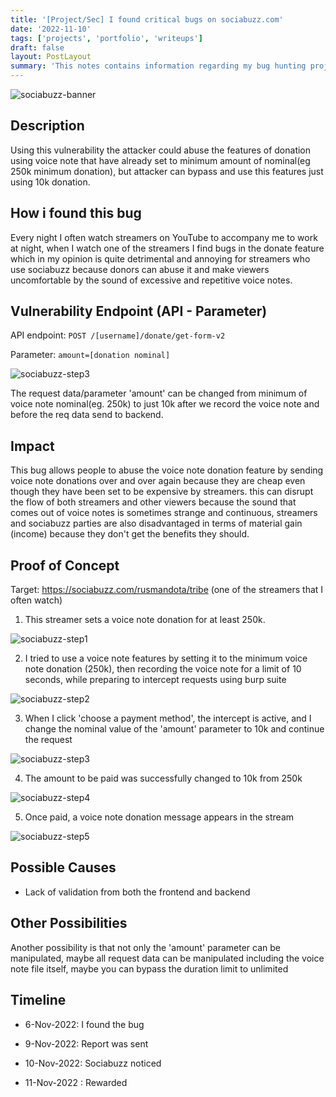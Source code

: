 ```yaml
---
title: '[Project/Sec] I found critical bugs on sociabuzz.com'
date: '2022-11-10'
tags: ['projects', 'portfolio', 'writeups']
draft: false
layout: PostLayout
summary: 'This notes contains information regarding my bug hunting project and the bugs that i found on sociabuzz.'
---
```


![sociabuzz-banner](/static/images/sociabuzz/soc1.png)

## Description

Using this vulnerability the attacker could abuse the features of donation using voice note that have already set to minimum amount of nominal(eg 250k minimum donation), but attacker can bypass and use this features just using 10k donation.

## How i found this bug

Every night I often watch streamers on YouTube to accompany me to work at night, when I watch one of the streamers I find bugs in the donate feature which in my opinion is quite detrimental and annoying for streamers who use sociabuzz because donors can abuse it and make viewers uncomfortable by the sound of excessive and repetitive voice notes.

## Vulnerability Endpoint (API - Parameter)

API endpoint: `POST /[username]/donate/get-form-v2`

Parameter: `amount=[donation nominal]`

![sociabuzz-step3](/static/images/sociabuzz/socstep3.png)

The request data/parameter 'amount' can be changed from minimum of voice note nominal(eg. 250k) to just 10k after we record the voice note and before the req data send to backend.

## Impact

This bug allows people to abuse the voice note donation feature by sending voice note donations over and over again because they are cheap even though they have been set to be expensive by streamers. this can disrupt the flow of both streamers and other viewers because the sound that comes out of voice notes is sometimes strange and continuous, streamers and sociabuzz parties are also disadvantaged in terms of material gain (income) because they don't get the benefits they should.

## Proof of Concept

Target: https://sociabuzz.com/rusmandota/tribe (one of the streamers that I often watch)

1. This streamer sets a voice note donation for at least 250k.

![sociabuzz-step1](/static/images/sociabuzz/socstep1.jpg)

2. I tried to use a voice note features by setting it to the minimum voice note donation (250k), then recording the voice note for a limit of 10 seconds, while preparing to intercept requests using burp suite

![sociabuzz-step2](/static/images/sociabuzz/socstep2.png)

3. When I click 'choose a payment method', the intercept is active, and I change the nominal value of the 'amount' parameter to 10k and continue the request

![sociabuzz-step3](/static/images/sociabuzz/socstep3.png)

4. The amount to be paid was successfully changed to 10k from 250k

![sociabuzz-step4](/static/images/sociabuzz/socstep4.png)

5. Once paid, a voice note donation message appears in the stream

![sociabuzz-step5](/static/images/sociabuzz/socstep5.png)

## Possible Causes

- Lack of validation from both the frontend and backend

## Other Possibilities

Another possibility is that not only the 'amount' parameter can be manipulated, maybe all request data can be manipulated including the voice note file itself, maybe you can bypass the duration limit to unlimited

## Timeline

- 6-Nov-2022: I found the bug

- 9-Nov-2022: Report was sent

- 10-Nov-2022: Sociabuzz noticed

- 11-Nov-2022 : Rewarded
